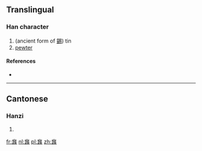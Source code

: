 ==Translingual==

===Han character===
{{Han char|rn=9|rad=人|as=24|sn=26|four=|canj=人尸尸人 (OSSO)}}

# (ancient form of [[錫]]) tin
# [[pewter]]

====References====
* {{Han ref|kx=0122.120|uh=34AA|ud=13482}}

----

==Cantonese==

===Hanzi===
{{yue-hanzi|jyut=|y=sek3}}

# {{defn|lang=yue|sort=人24}}

[[fr:㒪]]
[[nl:㒪]]
[[pl:㒪]]
[[zh:㒪]]